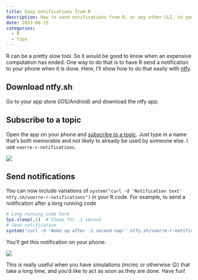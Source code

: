 ```yaml
---
title: Easy notifications from R
description: How to send notifications from R, or any other CLI, to your phone
date: 2022-06-15
categories:
  - R
  - tips
---
```


R can be a pretty slow tool. So it would be good to know when an expensive computation has ended. One way to do that is to have R send a notification to your phone when it is done. Here, I'll show how to do that easily with [ntfy](https://ntfy.sh).

## Download ntfy.sh

Go to your app store (iOS/Android) and download the ntfy app. 

## Subscribe to a topic

Open the app on your phone and [subscribe to a topic](https://ntfy.sh/docs/subscribe/phone/). Just type in a name that's both memorable and not likely to already be used by someone else. I use `vuorre-r-notifications`.

![](images/subscribe.jpeg){fig-alt="Subscribing to vuorre-r-notifications on ntfy.sh"}

## Send notifications

You can now include variations of `system("curl -d 'Notification text' ntfy.sh/vuorre-r-notifications")` in your R code. For example, to send a notification after a long running code

```r
# Long running code here
Sys.sleep(.1)  # Sleep for .1 second
# Send notification
system("curl -d 'Woke up after .1 second nap!' ntfy.sh/vuorre-r-notifications")
```

You'll get this notification on your phone:

![](images/notification.jpeg){fig-alt="Notification received on phone"}

This is really useful when you have simulations (mcmc or otherwise 😉) that take a long time, and you'd like to act as soon as they are done. Have fun!
